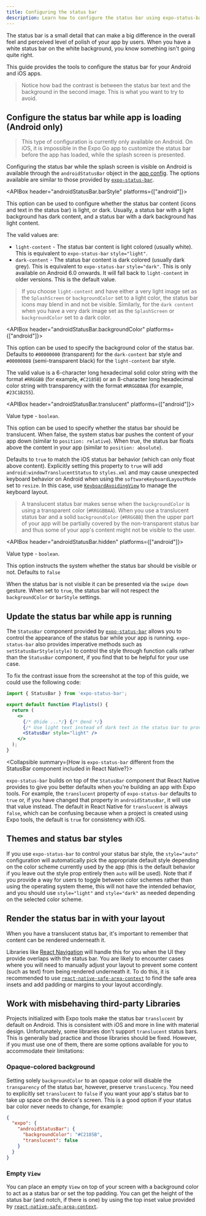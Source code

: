 ```yaml
---
title: Configuring the status bar
description: Learn how to configure the status bar using expo-status-bar library.
---
```



The status bar is a small detail that can make a big difference in the overall feel and perceived level of polish of your app by users. When you have a white status bar on the white background, you know something isn't going quite right.

This guide provides the tools to configure the status bar for your Android and iOS apps.

<ImageSpotlight
  src="/static/images/status-bar-style-comparison.jpg"
  alt="A comparison of good and bad status bar styling"
/>

> Notice how bad the contrast is between the status bar text and the background in the second image. This is what you want to try to avoid.

## Configure the status bar while app is loading (Android only)

> This type of configuration is currently only available on Android. On iOS, it is impossible in the Expo Go app to customize the status bar before the app has loaded, while the splash screen is presented.

Configuring the status bar while the splash screen is visible on Android is available through the `androidStatusBar` object in the [app config](/workflow/configuration). The options available are similar to those provided by [`expo-status-bar`](/versions/latest/sdk/status-bar).

<Collapsible summary="See the full list of options available to configure the status bar statically on Android">

<APIBox header="androidStatusBar.barStyle" platforms={["android"]}>

This option can be used to configure whether the status bar content (icons and text in the status bar) is light, or dark. Usually, a status bar with a light background has dark content, and a status bar with a dark background has light content.

The valid values are:

- `light-content` - The status bar content is light colored (usually white). This is equivalent to `expo-status-bar` `style="light"`.
- `dark-content` - The status bar content is dark colored (usually dark grey). This is equivalent to `expo-status-bar` `style="dark"`. This is only available on Android 6.0 onwards. It will fall back to `light-content` in older versions. This is the default value.

> If you choose `light-content` and have either a very light image set as the `SplashScreen` or `backgroundColor` set to a light color, the status bar icons may blend in and not be visible.
> Similarly, for the `dark content` when you have a very dark image set as the `SplashScreen` or `backgroundColor` set to a dark color.

</APIBox>

<APIBox header="androidStatusBar.backgroundColor" platforms={["android"]}>

This option can be used to specify the background color of the status bar. Defaults to `#00000000` (transparent) for the `dark-content` bar style and `#00000088` (semi-transparent black) for the `light-content` bar style.

The valid value is a 6-character long hexadecimal solid color string with the format `#RRGGBB` (for example, `#C2185B`) or an 8-character long hexadecimal color string with transparency with the format `#RRGGBBAA` (for example, `#23C1B255`).

</APIBox>

<APIBox header="androidStatusBar.translucent" platforms={["android"]}>

Value type - `boolean`.

This option can be used to specify whether the status bar should be translucent. When false, the system status bar pushes the content of your app down (similar to `position: relative`). When true, the status bar floats above the content in your app (similar to `position: absolute`).

Defaults to `true` to match the iOS status bar behavior (which can only float above content). Explicitly setting this property to `true` will add `android:windowTranslucentStatus` to `styles.xml` and may cause unexpected keyboard behavior on Android when using the `softwareKeyboardLayoutMode` set to `resize`. In this case, use [`KeyboardAvoidingView`](https://reactnative.dev/docs/keyboardavoidingview) to manage the keyboard layout.

> A translucent status bar makes sense when the `backgroundColor` is using a transparent color (`#RRGGBBAA`).
> When you use a translucent status bar and a solid `backgroundColor` (`#RRGGBB`) then the upper part of your app will be partially covered by the non-transparent status bar and thus some of your app's content might not be visible to the user.

</APIBox>

<APIBox header="androidStatusBar.hidden" platforms={["android"]}>

Value type - `boolean`.

This option instructs the system whether the status bar should be visible or not. Defaults to `false`

When the status bar is not visible it can be presented via the `swipe down` gesture. When set to `true`, the status bar will not respect the `backgroundColor` or `barStyle` settings.

</APIBox>

</Collapsible>

## Update the status bar while app is running

The `StatusBar` component provided by [`expo-status-bar`](/versions/latest/sdk/status-bar) allows you to control the appearance of the status bar while your app is running.
`expo-status-bar` also provides imperative methods such as `setStatusBarStyle(style)` to control the style through function calls rather than the `StatusBar` component, if you find that to be helpful for your use case.

To fix the contrast issue from the screenshot at the top of this guide, we could use the following code:

```jsx
import { StatusBar } from 'expo-status-bar';

export default function Playlists() {
  return (
    <>
      {/* @hide ...*/} {/* @end */}
      {/* Use light text instead of dark text in the status bar to provide more contrast with a dark background. */}
      <StatusBar style="light" />
    </>
  );
}
```

<Collapsible summary={<span>How is <CODE>expo-status-bar</CODE> different from the StatusBar component included in React Native?</span>}>

`expo-status-bar` builds on top of the `StatusBar` component that React Native provides to give you better defaults when you're building an app with Expo tools. For example, the `translucent` property of `expo-status-bar` defaults to `true` or, if you have changed that property in `androidStatusBar`, it will use that value instead. The default in React Native for `translucent` is always `false`, which can be confusing because when a project is created using Expo tools, the default is `true` for consistency with iOS.

</Collapsible>

## Themes and status bar styles

If you use `expo-status-bar` to control your status bar style, the `style="auto"` configuration will automatically pick the appropriate default style depending on the color scheme currently used by the app (this is the default behavior if you leave out the style prop entirely then `auto` will be used). Note that if you provide a way for users to toggle between color schemes rather than using the operating system theme, this will not have the intended behavior, and you should use `style="light"` and `style="dark"` as needed depending on the selected color scheme.

## Render the status bar in with your layout

When you have a translucent status bar, it's important to remember that content can be rendered underneath it.

Libraries like [React Navigation](https://reactnavigation.org) will handle this for you when the UI they provide overlaps with the status bar. You are likely to encounter cases where you will need to manually adjust your layout to prevent some content (such as text) from being rendered underneath it. To do this, it is recommended to use [`react-native-safe-area-context`](/versions/latest/sdk/safe-area-context) to find the safe area insets and add padding or margins to your layout accordingly.

## Work with misbehaving third-party Libraries

Projects initialized with Expo tools make the status bar `translucent` by default on Android. This is consistent with iOS and more in line with material design. Unfortunately, some libraries don't support `translucent` status bars. This is generally bad practice and those libraries should be fixed. However, if you must use one of them, there are some options available for you to accommodate their limitations:

### Opaque-colored background

Setting solely `backgroundColor` to an opaque color will disable the `transparency` of the status bar, however, preserve `translucency`.
You need to explicitly set `translucent` to `false` if you want your app's status bar to take up space on the device's screen.
This is a good option if your status bar color never needs to change, for example:

```json app.json
{
  "expo": {
    "androidStatusBar": {
      "backgroundColor": "#C2185B",
      "translucent": false
    }
  }
}
```

### Empty `View`

You can place an empty `View` on top of your screen with a background color to act as a status bar or set the top padding. You can get the height of the status bar (and notch, if there is one) by using the top inset value provided by [`react-native-safe-area-context`](/versions/latest/sdk/safe-area-context).
